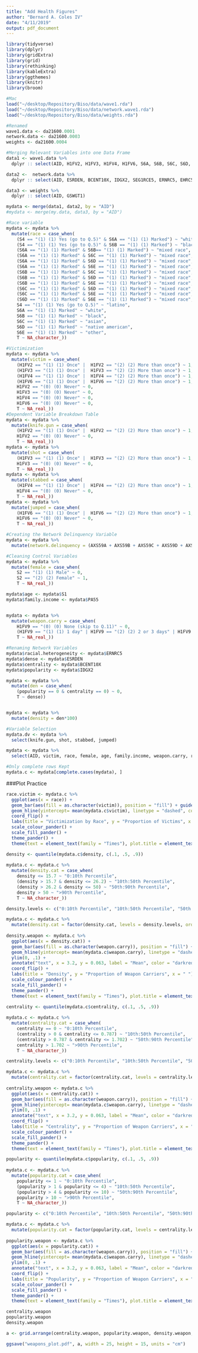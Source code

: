 ```yaml
---
title: "Add Health Figures"
author: "Bernard A. Coles IV"
date: "4/11/2019"
output: pdf_document
---
```


```r
library(tidyverse)
library(dplyr)
library(gridExtra)
library(grid)
library(rethinking)
library(kableExtra)
library(ggthemes)
library(knitr)
library(broom)

#Mac
load("~/desktop/Repository/Biso/data/wave1.rda")
load("~/desktop/Repository/Biso/data/network.wave1.rda")
load("~/desktop/Repository/Biso/data/weights.rda")

#Renamed
wave1.data <- da21600.0001
network.data <- da21600.0003
weights <- da21600.0004
```

```r
#Merging Relevant Variables into one Data Frame
data1 <- wave1.data %>%
  dplyr :: select(AID, H1FV2, H1FV3, H1FV4, H1FV6, S6A, S6B, S6C, S6D, S6E, S4, S1, S2, PA55, H1FV9)

data2 <-  network.data %>%
  dplyr :: select(AID, ESRDEN, BCENT10X, IDGX2, SEG1RCE5, ERNRC5, EHRC5, AXS59A, AXS59B, AXS59C, AXS59D, AXS59E, AXS59F, AXS59G, SRCE51, SRCE52, SRCE53, SRCE54, SRCE55)

data3 <- weights %>%
  dplyr :: select(AID, GSWGT1)

mydata <- merge(data1, data2, by = "AID") 
#mydata <- merge(my.data, data3, by = "AID")
```

```r
#Race variable
mydata <- mydata %>%
  mutate(race = case_when(
    (S4 == "(1) (1) Yes (go to Q.5)" & S6A == "(1) (1) Marked") ~ "white latino",
    (S4 == "(1) (1) Yes (go to Q.5)" & S6B == "(1) (1) Marked") ~ "black latino",
    (S6A == "(1) (1) Marked" & S6B== "(1) (1) Marked") ~ "mixed race",
    (S6A == "(1) (1) Marked" & S6C == "(1) (1) Marked") ~ "mixed race",
    (S6A == "(1) (1) Marked" & S6D == "(1) (1) Marked") ~ "mixed race",
    (S6A == "(1) (1) Marked" & S6E == "(1) (1) Marked") ~ "mixed race",
    (S6B == "(1) (1) Marked" & S6C == "(1) (1) Marked") ~ "mixed race",
    (S6B == "(1) (1) Marked" & S6D == "(1) (1) Marked") ~ "mixed race",
    (S6B == "(1) (1) Marked" & S6E == "(1) (1) Marked") ~ "mixed race",
    (S6C == "(1) (1) Marked" & S6D == "(1) (1) Marked") ~ "mixed race",
    (S6C == "(1) (1) Marked" & S6E == "(1) (1) Marked") ~ "mixed race",
    (S6D == "(1) (1) Marked" & S6E == "(1) (1) Marked") ~ "mixed race",
    S4 == "(1) (1) Yes (go to Q.5)" ~ "latino", 
    S6A == "(1) (1) Marked" ~ "white",
    S6B == "(1) (1) Marked" ~ "black", 
    S6C == "(1) (1) Marked" ~ "asian", 
    S6D == "(1) (1) Marked" ~ "native american", 
    S6E == "(1) (1) Marked" ~ "other",
    T ~ NA_character_))

#Victimization
mydata <- mydata %>%
  mutate(victim = case_when(
    (H1FV2 == "(1) (1) Once" |  H1FV2 == "(2) (2) More than once") ~ 1,
    (H1FV3 == "(1) (1) Once" |  H1FV3 == "(2) (2) More than once") ~ 1,
    (H1FV4 == "(1) (1) Once" |  H1FV4 == "(2) (2) More than once") ~ 1,
    (H1FV6 == "(1) (1) Once" |  H1FV6 == "(2) (2) More than once") ~ 1,
    H1FV2 == "(0) (0) Never" ~ 0,
    H1FV3 == "(0) (0) Never" ~ 0,
    H1FV4 == "(0) (0) Never" ~ 0,
    H1FV6 == "(0) (0) Never" ~ 0,
    T ~ NA_real_))
#Dependent Variable Breakdown Table 
mydata <- mydata %>%
  mutate(knife.gun = case_when(
    (H1FV2 == "(1) (1) Once" |  H1FV2 == "(2) (2) More than once") ~ 1,
    H1FV2 == "(0) (0) Never" ~ 0,
    T ~ NA_real_))
mydata <- mydata %>%
  mutate(shot = case_when(
    (H1FV3 == "(1) (1) Once" |  H1FV3 == "(2) (2) More than once") ~ 1,
    H1FV3 == "(0) (0) Never" ~ 0,
    T ~ NA_real_))
mydata <- mydata %>%
  mutate(stabbed = case_when(
    (H1FV4 == "(1) (1) Once" |  H1FV4 == "(2) (2) More than once") ~ 1,
    H1FV4 == "(0) (0) Never" ~ 0,
    T ~ NA_real_))
mydata <- mydata %>%
  mutate(jumped = case_when(
    (H1FV6 == "(1) (1) Once" |  H1FV6 == "(2) (2) More than once") ~ 1,
    H1FV6 == "(0) (0) Never" ~ 0,
    T ~ NA_real_))

#Creating the Network Delinquency Variable
mydata <- mydata %>%
  mutate(network.delinquency = (AXS59A + AXS59B + AXS59C + AXS59D + AXS59E + AXS59F + AXS59G)/7) 

#Cleaning Control Variables 
mydata <- mydata %>%
  mutate(female = case_when(
    S2 == "(1) (1) Male" ~ 0,
    S2 == "(2) (2) Female" ~ 1,
    T ~ NA_real_))

mydata$age <- mydata$S1
mydata$family.income <- mydata$PA55


mydata <- mydata %>%
  mutate(weapon.carry = case_when(
    H1FV9 == "(0) (0) None (skip to Q.11)" ~ 0, 
    (H1FV9 == "(1) (1) 1 day" | H1FV9 == "(2) (2) 2 or 3 days" | H1FV9 == "(3) (3) 4 or 5 days" | H1FV9 == "(4) (4) 6 or more days") ~ 1,
    T ~ NA_real_))

#Renaming Network Variables
mydata$racial.heterogeneity <- mydata$ERNRC5
mydata$dense <- mydata$ESRDEN
mydata$centrality <- mydata$BCENT10X
mydata$popularity <- mydata$IDGX2

mydata <- mydata %>%
  mutate(den = case_when(
    (popularity == 0 & centrality == 0) ~ 0,
    T ~ dense))


mydata <- mydata %>%
  mutate(density = den*100)

#Variable Selection 
mydata.dv <- mydata %>%
  select(knife.gun, shot, stabbed, jumped)

mydata <- mydata %>%
  select(AID, victim, race, female, age, family.income, weapon.carry, racial.heterogeneity, network.delinquency, popularity, centrality, density)

#Only complete rows Kept
mydata.c <- mydata[complete.cases(mydata), ]
```

###Plot Practice 
```r
race.victim <- mydata.c %>%
  ggplot(aes(x = race)) +
  geom_bar(aes(fill = as.character(victim)), position = "fill") + guides(fill = F) + 
  geom_hline(yintercept= mean(mydata.c$victim), linetype = "dashed", color = "darkred") + #can use annotate() to label the mean line?
  coord_flip() +
  labs(title = "Victimization by Race", y = "Proportion of Victims", x = " ") +
  scale_colour_pander() +
  scale_fill_pander() +
  theme_pander() + 
  theme(text = element_text(family = "Times"), plot.title = element_text(hjust = 0.5), legend.position = "none") 
```

```r
density <- quantile(mydata.c$density, c(.1, .5, .9))
  
mydata.c <- mydata.c %>%
  mutate(density.cat = case_when(
    density <= 15.7 ~ "0:10th Percentile",
    (density > 15.7 & density <= 26.2) ~ "10th:50th Percentile",
    (density > 26.2 & density <= 50) ~ "50th:90th Percentile",
    density > 50 ~ ">90th Percentile",
    T ~ NA_character_))

density.levels <- c("0:10th Percentile", "10th:50th Percentile", "50th:90th Percentile", ">90th Percentile")

mydata.c <- mydata.c %>%
  mutate(density.cat = factor(density.cat, levels = density.levels, ordered = T))
  
density.weapon <- mydata.c %>%
  ggplot(aes(x = density.cat)) +
  geom_bar(aes(fill = as.character(weapon.carry)), position = "fill") + guides(fill = F) + 
  geom_hline(yintercept= mean(mydata.c$weapon.carry), linetype = "dashed", color = "darkred") + #can use annotate() to label the mean line?
  ylim(0, .1) + 
  annotate("text", x = 3.2, y = 0.063, label = "Mean", color = "darkred") +
  coord_flip() +
  labs(title = "Density", y = "Proportion of Weapon Carriers", x = " ") +
  scale_colour_pander() +
  scale_fill_pander() +
  theme_pander() + 
  theme(text = element_text(family = "Times"), plot.title = element_text(hjust = 0.5), legend.position = "none") 
```

```r
centrality <- quantile(mydata.c$centrality, c(.1, .5, .9))
  
mydata.c <- mydata.c %>%
  mutate(centrality.cat = case_when(
    centrality == 0 ~ "0:10th Percentile",
    (centrality > 0 & centrality <= 0.787) ~ "10th:50th Percentile",
    (centrality > 0.787 & centrality <= 1.702) ~ "50th:90th Percentile",
    centrality > 1.702 ~ ">90th Percentile",
    T ~ NA_character_))

centrality.levels <- c("0:10th Percentile", "10th:50th Percentile", "50th:90th Percentile", ">90th Percentile")

mydata.c <- mydata.c %>%
  mutate(centrality.cat = factor(centrality.cat, levels = centrality.levels, ordered = T))
  
centrality.weapon <- mydata.c %>%
  ggplot(aes(x = centrality.cat)) +
  geom_bar(aes(fill = as.character(weapon.carry)), position = "fill") + guides(fill = F) + 
  geom_hline(yintercept= mean(mydata.c$weapon.carry), linetype = "dashed", color = "darkred") + #can use annotate() to label the mean line?
  ylim(0, .1) + 
  annotate("text", x = 3.2, y = 0.063, label = "Mean", color = "darkred") +
  coord_flip() +
  labs(title = "Centrality", y = "Proportion of Weapon Carriers", x = " ") +
  scale_colour_pander() +
  scale_fill_pander() +
  theme_pander() + 
  theme(text = element_text(family = "Times"), plot.title = element_text(hjust = 0.5), legend.position = "none") 
```

```r
popularity <- quantile(mydata.c$popularity, c(.1, .5, .9))
  
mydata.c <- mydata.c %>%
  mutate(popularity.cat = case_when(
    popularity <= 1 ~ "0:10th Percentile",
    (popularity > 1 & popularity <= 4) ~ "10th:50th Percentile",
    (popularity > 4 & popularity <= 10) ~ "50th:90th Percentile",
    popularity > 10 ~ ">90th Percentile",
    T ~ NA_character_))

popularity <- c("0:10th Percentile", "10th:50th Percentile", "50th:90th Percentile", ">90th Percentile")

mydata.c <- mydata.c %>%
  mutate(popularity.cat = factor(popularity.cat, levels = centrality.levels, ordered = T))
  
popularity.weapon <- mydata.c %>%
  ggplot(aes(x = popularity.cat)) +
  geom_bar(aes(fill = as.character(weapon.carry)), position = "fill") + guides(fill = F) + 
  geom_hline(yintercept= mean(mydata.c$weapon.carry), linetype = "dashed", color = "darkred") + #can use annotate() to label the mean line?
  ylim(0, .1) + 
  annotate("text", x = 3.2, y = 0.063, label = "Mean", color = "darkred") +
  coord_flip() +
  labs(title = "Popularity", y = "Proportion of Weapon Carriers", x = " ") +
  scale_colour_pander() +
  scale_fill_pander() +
  theme_pander() + 
  theme(text = element_text(family = "Times"), plot.title = element_text(hjust = 0.5), legend.position = "none") 
```

```r
centrality.weapon
popularity.weapon
density.weapon

a <- grid.arrange(centrality.weapon, popularity.weapon, density.weapon, nrow = 2, ncol = 2)

ggsave("weapons_plot.pdf", a, width = 25, height = 15, units = "cm")
```




















